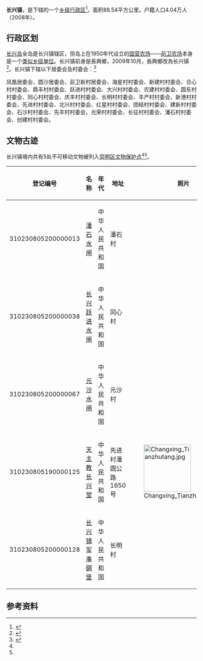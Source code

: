 {{中国乡级行政区
|行政区全称 = 长兴镇
|景观照片文件名 = PRESIDENTE RAFAEL CORREA VISITA LA REPUBLICA DE CHINA (16254131955).jpg
|景观照片描述 = [[上海长兴岛船舶制造基地|中船长兴造船基地]]东侧的三座塔吊
|汉语拼音 = 
|其他语言 = 
|其他语言名称 = 
|位置图文件名 = Shanghai location Changxingdao island.svg
|位置图描述 = 
|自定义图片=
|上级行政区 = [[上海市|上海市]][[崇明区|崇明区]]
|行政区类别 = 镇
|行政区划代码 = 31 01 51 116
|行政区划 = 27个
|村委会 = 24
|居委会 = 3
|建置时间 = 1986年6月
|领导职位 = 镇长
|领导名称 = 沈利
|政府驻地 = 凤滨路77号
|毗邻 = 
|总面积 = 160.6[[平方公里|平方公里]]
|总人口 = 
|户籍人口 = 4.04万人
|户籍人口年份 = 2008年
|常住人口 = 
|常住人口年份 = 
|人口密度 = 
|GDP = 
|邮政编码 = 201913
|电话区号 = 21
|官方网站 = http://changxingxiang.shcm.gov.cn/
|网站名称 = 崇明区长兴镇人民政府
}}

'''长兴镇'''，是{{PRC admin/fullname|31/02/30/123/000|3}}下辖的一个[[乡级行政区|乡级行政区]]<ref>{{PRC admin/ref sgc|{{PRC admin/parent|31/02/30/203/000}}}}</ref>。面积88.54平方公里。户籍人口4.04万人（2008年）。

== 行政区划 ==

[[长兴岛_(上海)|长兴岛]]全岛是长兴镇辖区，但岛上在1950年代设立的[[国营农场|国营农场]]——[[前卫农场|前卫农场]]本身是一个[[类似乡级单位|类似乡级单位]]。长兴镇前身是長興鄉，2009年10月，長興鄉改為长兴镇<ref>{{cite news |title=长兴岛简介 |url=http://www.shchangxing.gov.cn/cxd_website/HTML/cxd/cxd_zjcxd_cxdgk/List/index.htm |accessdate=2021-02-16 |archive-date=2018-06-21 |archive-url=https://web.archive.org/web/20180621144441/http://www.shchangxing.gov.cn/cxd_website/HTML/cxd/cxd_zjcxd_cxdgk/List/index.htm |dead-url=no }}</ref>。长兴镇下辖以下居委会及村委会：<ref>{{PRC admin/ref sgc|31/02/30/123/000}}</ref>

凤凰居委会、圆沙居委会、前卫新村居委会、海星村村委会、新建村村委会、合心村村委会、鼎丰村村委会、跃进村村委会、大兴村村委会、农建村村委会、圆东村村委会、同心村村委会、庆丰村村委会、长明村村委会、丰产村村委会、新港村村委会、先进村村委会、北兴村村委会、红星村村委会、团结村村委会、建新村村委会、石沙村村委会、先丰村村委会、光荣村村委会、长征村村委会、潘石村村委会、创建村村委会。

== 文物古迹 ==
长兴镇境内共有5处不可移动文物被列入[[崇明区文物保护单位|崇明区文物保护点]]<ref name="上海市不可移动文物名录"/><ref name="上海市第三次全国文物普查不可移动文物名录"/>。
<center>
{| class="wikitable sortable"
|-
!登记编号 
!名称
!年代
!地址
!照片
|-
|310230805200000013
|[[潘石水闸|潘石水闸]]
|中华人民共和国
|潘石村
|
|-
|310230805200000038
|[[长兴跃进水闸|长兴跃进水闸]]
|中华人民共和国
|同心村
|
|-
|310230805200000067
|[[元沙水闸|元沙水闸]]
|中华人民共和国
|元沙村
|
|-
|310230805190000125
|[[天主教长兴堂|天主教长兴堂]]
|中华人民共和国
|先进村潘圆公路1650号
|style="padding:0"|[[File:Changxing_Tianzhutang.jpg|125px]]
|-
|310230805200000128
|[[长兴镇军事碉堡|长兴镇军事碉堡]]
|中华人民共和国
|长明村
|
|}
</center>

== 参考资料 ==

{{reflist|2|refs=

<ref name="上海市不可移动文物名录">{{cite news |language = zh-cn |url = http://wgj.sh.gov.cn/node2/n2029/n2031/n2062/u1ai153186.html |title = 上海市不可移动文物名录 |publisher = 市文广影视局、市文物局 |date = 2017-06-29 |accessdate = 2017-10-18 |archive-date = 2020-09-19 |archive-url = https://web.archive.org/web/20200919075440/http://wgj.sh.gov.cn/node2/n2029/n2031/n2062/u1ai153186.html |dead-url = yes }}</ref>

<ref name="上海市第三次全国文物普查不可移动文物名录">{{cite news |language = zh-cn |url = http://wgj.sh.gov.cn/node2/n2029/n2031/n2062/u1ai107979.html |title = 上海市第三次全国文物普查不可移动文物名录 |publisher = 市文广影视局 市文物局 |date = 2012-06-06 |accessdate = 2017-10-18 |archive-date = 2017-03-05 |archive-url = https://web.archive.org/web/20170305014217/http://wgj.sh.gov.cn/node2/n2029/n2031/n2062/u1ai107979.html |dead-url = yes }}</ref>

}}

{{PRC admin/navcat|31/02/30/123/000}}
{{上海市功能性区域}}